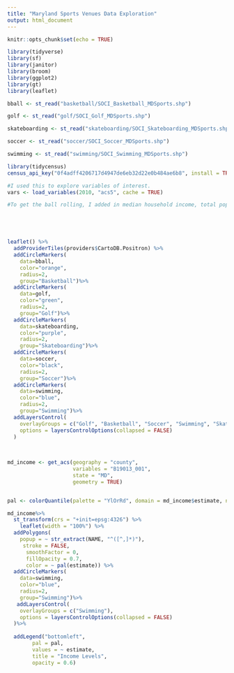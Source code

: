 ```yaml
---
title: "Maryland Sports Venues Data Exploration"
output: html_document
---
```


```r
knitr::opts_chunk$set(echo = TRUE)
```

```r
library(tidyverse)
library(sf)
library(janitor)
library(broom)
library(ggplot2)
library(gt)
library(leaflet)
```


```r
bball <- st_read("basketball/SOCI_Basketball_MDSports.shp")

golf <- st_read("golf/SOCI_Golf_MDSports.shp")

skateboarding <- st_read("skateboarding/SOCI_Skateboarding_MDSports.shp")

soccer <- st_read("soccer/SOCI_Soccer_MDSports.shp")

swimming <- st_read("swimming/SOCI_Swimming_MDSports.shp")

library(tidycensus)
census_api_key("0f4adff4206717d4947de6eb32d22e0b484ae6b8", install = TRUE, overwrite = TRUE)

#I used this to explore variables of interest.
vars <- load_variables(2010, "acs5", cache = TRUE)

#To get the ball rolling, I added in median household income, total population, white population and Black or African American population. I can calculate some percenatges with these figures. I'm definitely interested in incorporating more variables, but this is just a starting point.





leaflet() %>%
  addProviderTiles(providers$CartoDB.Positron) %>%
  addCircleMarkers(
    data=bball,
    color="orange",
    radius=2,
    group="Basketball")%>%
  addCircleMarkers(
    data=golf,
    color="green",
    radius=2,
    group="Golf")%>%
  addCircleMarkers(
    data=skateboarding,
    color="purple",
    radius=2,
    group="Skateboarding")%>%
  addCircleMarkers(
    data=soccer,
    color="black",
    radius=2,
    group="Soccer")%>%
  addCircleMarkers(
    data=swimming,
    color="blue",
    radius=2,
    group="Swimming")%>%
  addLayersControl(
    overlayGroups = c("Golf", "Basketball", "Soccer", "Swimming", "Skateboarding"),
    options = layersControlOptions(collapsed = FALSE)
  )
  
 

md_income <- get_acs(geography = "county", 
                     variables = "B19013_001", 
                     state = "MD",
                     geometry = TRUE)


pal <- colorQuantile(palette = "YlOrRd", domain = md_income$estimate, n = 10)

md_income%>% 
  st_transform(crs = "+init=epsg:4326") %>%
    leaflet(width = "100%") %>%
  addPolygons(
    popup = ~ str_extract(NAME, "^([^,]*)"),
     stroke = FALSE,
      smoothFactor = 0,
      fillOpacity = 0.7,
      color = ~ pal(estimate)) %>%
  addCircleMarkers(
    data=swimming,
    color="blue",
    radius=2,
    group="Swimming")%>%
   addLayersControl(
    overlayGroups = c("Swimming"),
    options = layersControlOptions(collapsed = FALSE)
  )%>%
  
  addLegend("bottomleft", 
        pal = pal, 
        values = ~ estimate,
        title = "Income Levels",
        opacity = 0.6)
  
```

